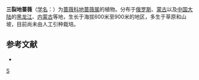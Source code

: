 {{Speciesbox
| genus = Chamaerhodos
| species = trifida
| authority = Ledeb.
}}

'''三裂地蔷薇'''（[[学名|学名]]：{{lang|la|''Chamaerhodos trifida''}}）为[[蔷薇科|蔷薇科]][[地蔷薇属|地蔷薇属]]的植物。分布于[[俄罗斯|俄罗斯]]、[[蒙古|蒙古]]以及[[中国大陆|中国大陆]]的[[黑龙江|黑龙江]]、[[内蒙古|内蒙古]]等地，生长于海拔600米至900米的地区，多生于草原和山坡，目前尚未由人工引种栽培。

== 参考文献 ==
<div class="references-small">
* {{cite web| url =http://www.bioinfo.cn/db05/KmzwSpecies.php?action=view&id=18917| title =三裂地蔷薇| work =《中国高等植物数据库全库》| publisher =中国科学院微生物研究所| author =昆明植物研究所| accessdate =2009-02-25| deadurl =yes| archiveurl =https://web.archive.org/web/20160305033444/http://www.bioinfo.cn/db05/KmzwSpecies.php?action=view&id=18917| archivedate =2016-03-05}}
</div>
{{Taxonbar|from=Q10866783}}

[[Category:地蔷薇属|S]]